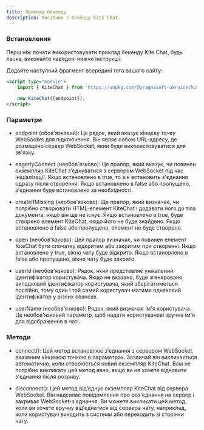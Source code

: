 ```yaml
---
title: Приклад бекенду
description: Посібник з бекенду Kite Chat.
---
```


### Встановлення

Перш ніж почати використовувати приклад бекенду Kite Chat, будь ласка, виконайте наведені нижче інструкції:

Додайте наступний фрагмент всередині тега <Tag name="body"/> вашого сайту:

```html
<script type="module">
    import { KiteChat } from 'https://unpkg.com/@pragmasoft-ukraine/kite-chat/dist/kite-chat.js';
    
    new KiteChat({endpoint});
</script>
```

### Параметри

- endpoint (обов'язковий): Це рядок, який вказує кінцеву точку WebSocket для підключення. Він являє собою URL-адресу, де розміщено сервер WebSocket, який буде використовуватися для зв'язку.

- eagerlyConnect (необов'язково): Це прапор, який вказує, чи повинен екземпляр KiteChat з'єднуватися з сервером WebSocket під час ініціалізації. Якщо встановлено в true, то він встановить з'єднання одразу після створення. Якщо встановлено в false або пропущено, з'єднання буде встановлено за необхідності.

- createIfMissing (необов'язково): Ще прапор, який визначає, чи потрібно створювати HTML-елемент KiteChat і додавати його до тіла документа, якщо він ще не існує. Якщо встановлено в true, буде створено елемент KiteChat, якщо його не буде знайдено. Якщо встановлено в false або пропущено, елемент не буде створено.

- open (необов'язково): Цей прапор визначає, чи повинен елемент KiteChat бути спочатку відкритим або закритим при створенні. Якщо встановлено у true, вікно чату буде відкрито. Якщо встановлено в false або пропущено, вікно чату буде закрито.

- userId (необов'язково): Рядок, який представляє унікальний ідентифікатор користувача. Якщо не вказано, буде згенеровано випадковий ідентифікатор користувача, який зберігатиметься постійно, тому один і той самий користувач матиме однаковий ідентифікатор у різних сеансах.

- userName (необов'язково): Рядок, який визначає ім'я користувача. Це необов'язковий параметр, щоб надати користувачеві зручне ім'я для відображення в чаті.

### Методи

- connect(): Цей метод встановлює з'єднання з сервером WebSocket, вказаним кінцевою точкою в параметрах. Зазвичай він викликається автоматично, коли створюється новий екземпляр KiteChat. Вам не потрібно викликати цей метод явно, якщо ви не хочете відновити з'єднання після розриву.

- disconnect(): Цей метод від'єднує екземпляр KiteChat від сервера WebSocket. Він надсилає повідомлення про роз'єднання на сервер і закриває WebSocket-з'єднання. Ви можете викликати цей метод, коли ви хочете вручну від'єднатися від сервера чату, наприклад, коли користувач виходить з системи або переходить зі сторінки чату.
